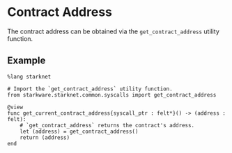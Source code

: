 # Contract Address

The contract address can be obtained via the `get_contract_address` utility function.

## Example

```
%lang starknet

# Import the `get_contract_address` utility function.
from starkware.starknet.common.syscalls import get_contract_address

@view
func get_current_contract_address{syscall_ptr : felt*}() -> (address : felt):
    # `get_contract_address` returns the contract's address.
    let (address) = get_contract_address()
    return (address)
end
```
